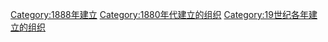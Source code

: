 {{Commons category|Organizations established in 1888}}
{{Cat topic in year|topic=建立的组织|year=1888}}

[[Category:1888年建立|Category:1888年建立]]
[[Category:1880年代建立的组织|Category:1880年代建立的组织]]
[[Category:19世纪各年建立的组织|Category:19世纪各年建立的组织]]